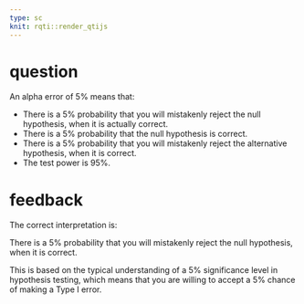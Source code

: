 ```yaml
---
type: sc
knit: rqti::render_qtijs
---
```


# question

An alpha error of 5% means that:

- There is a 5% probability that you will mistakenly reject the null hypothesis, 
when it is actually correct. <!-- First option is treated as the correct one by 
default. -->
- There is a 5% probability that the null hypothesis is correct.
- There is a 5% probability that you will mistakenly reject the alternative 
hypothesis, when it is correct.
- The test power is 95%.

# feedback

The correct interpretation is:

There is a 5% probability that you will mistakenly reject the null hypothesis, 
when it is correct.

This is based on the typical understanding of a 5% significance level in
hypothesis testing, which means that you are willing to accept a 5% chance of
making a Type I error.
